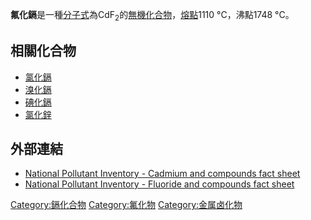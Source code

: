 {{Chembox
|   Name = 氟化鎘
| ImageFile=CaF2 polyhedra.png
|   IUPACName = Cadmium fluoride
|   OtherNames =
| Section1 = {{Chembox Identifiers
| CASNo = 7790-79-6
| CASNo_Ref = {{cascite|correct|CAS}}
|  ChemSpiderID_Ref  = {{chemspidercite|correct|chemspider}}|  ChemSpiderID  =  23036
|  InChI  =  1/Cd.2FH/h;2*1H/q+2;;/p-2
|  SMILES  =  F[Cd]F
|  InChIKey  =  LVEULQCPJDDSLD-NUQVWONBAG
|  StdInChI_Ref  = {{stdinchicite|correct|chemspider}}|  StdInChI  =  1S/Cd.2FH/h;2*1H/q+2;;/p-2
|  StdInChIKey_Ref  = {{stdinchicite|correct|chemspider}}|  StdInChIKey  =  LVEULQCPJDDSLD-UHFFFAOYSA-L
|  EINECS  =  232-222-0
|  PubChem  =  24634
|  PubChem1  =  71356118
|  PubChem1_Comment  =  dihydrate
}}
| Section2 = {{Chembox Properties
|   Formula = CdF<sub>2</sub>
|   MolarMass = 150.408 
|   Appearance = 灰色到灰白色晶體
|   Density = 16.33 
|   Solvent = 
|   SolubleOther = 微溶於水
|   MeltingPt = 1110 °C
|   BoilingPt = 1748 °C
  }}
}}
'''氟化鎘'''是一種[[分子式|分子式]]為CdF<sub>2</sub>的[[無機化合物|無機化合物]]，[[熔點|熔點]]1110 °C，沸點1748 °C。

==相關化合物==
* [[氯化鎘|氯化鎘]]
* [[溴化鎘|溴化鎘]]
* [[碘化鎘|碘化鎘]]
* [[氯化鋅|氯化鋅]]

==外部連結==
*[https://web.archive.org/web/20061210213049/http://www.npi.gov.au/database/substance-info/profiles/17.html National Pollutant Inventory - Cadmium and compounds fact sheet]{{En icon}}
*[https://web.archive.org/web/20060116134617/http://www.npi.gov.au/database/substance-info/profiles/44.html National Pollutant Inventory - Fluoride and compounds fact sheet]{{En icon}}

{{無機化合物小作品}}
{{镉化合物}}

[[Category:鎘化合物|Category:鎘化合物]]
[[Category:氟化物|Category:氟化物]]
[[Category:金属卤化物|Category:金属卤化物]]